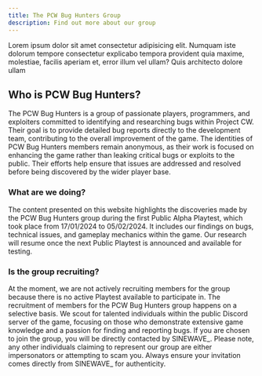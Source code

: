 ```yaml
---
title: The PCW Bug Hunters Group
description: Find out more about our group
---
```


Lorem ipsum dolor sit amet consectetur adipisicing elit. Numquam iste dolorum tempore consectetur explicabo tempora provident quia maxime, molestiae, facilis aperiam et, error illum vel ullam? Quis architecto dolore ullam

## Who is PCW Bug Hunters?

The PCW Bug Hunters is a group of passionate players, programmers, and exploiters committed to identifying and researching bugs within Project CW. Their goal is to provide detailed bug reports directly to the development team, contributing to the overall improvement of the game. The identities of PCW Bug Hunters members remain anonymous, as their work is focused on enhancing the game rather than leaking critical bugs or exploits to the public. Their efforts help ensure that issues are addressed and resolved before being discovered by the wider player base.

### What are we doing?

The content presented on this website highlights the discoveries made by the PCW Bug Hunters group during the first Public Alpha Playtest, which took place from 17/01/2024 to 05/02/2024. It includes our findings on bugs, technical issues, and gameplay mechanics within the game. Our research will resume once the next Public Playtest is announced and available for testing.

### Is the group recruiting?

At the moment, we are not actively recruiting members for the group because there is no active Playtest available to participate in. The recruitment of members for the PCW Bug Hunters group happens on a selective basis. We scout for talented individuals within the public Discord server of the game, focusing on those who demonstrate extensive game knowledge and a passion for finding and reporting bugs. If you are chosen to join the group, you will be directly contacted by SINEWAVE_. Please note, any other individuals claiming to represent our group are either impersonators or attempting to scam you. Always ensure your invitation comes directly from SINEWAVE_ for authenticity.
